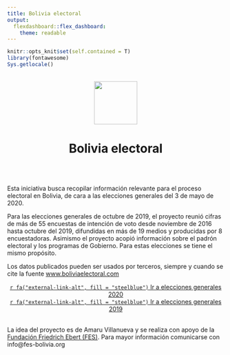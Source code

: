 ```yaml
---
title: Bolivia electoral
output: 
  flexdashboard::flex_dashboard:
    theme: readable
---
```

```r
knitr::opts_knit$set(self.contained = T)
library(fontawesome)
Sys.getlocale()
```

<br>
<center><img src="img/vote_1.png" width="100" height="100"></center>
<h1><center>**Bolivia electoral**</center></h1>
<br>
<br>

Esta iniciativa busca recopilar información relevante para el proceso electoral en Bolivia, de cara a las elecciones generales del 3 de mayo de 2020.

Para las elecciones generales de octubre de 2019, el proyecto reunió cifras de más de 55 encuestas de intención de voto desde noviembre de 2016 hasta octubre del 2019, difundidas en más de 19 medios y producidas por 8 encuestadoras. Asimismo el proyecto acopió información sobre el padrón electoral y los programas de Gobierno. Para estas elecciones se tiene el mismo propósito.

Los datos publicados pueden ser usados por terceros, siempre y cuando se cite la fuente [www.boliviaelectoral.com](http://boliviaelectoral.com/)


<center> [`r fa("external-link-alt", fill = "steelblue")` Ir a elecciones generales 2020](https://fesbolivia.github.io/be_20_rmd/)</center>
<center> [`r fa("external-link-alt", fill = "steelblue")` Ir a elecciones generales 2019](https://fesbolivia.github.io/be_19_rmd/)</center>

<br>
La idea del proyecto es de Amaru Villanueva y se realiza con apoyo de la [Fundación Friedrich Ebert (FES)](https://www.fes-bolivia.org/). Para mayor información comunicarse con info@fes-bolivia.org


